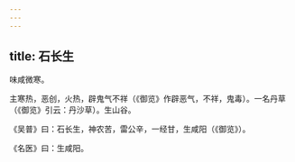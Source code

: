 ```yaml
---
---
---
```

title: 石长生
---



味咸微寒。

主寒热，恶创，火热，辟鬼气不祥（《御览》作辟恶气，不祥，鬼毒）。一名丹草（《御览》引云：丹沙草）。生山谷。

《吴普》曰：石长生，神农苦，雷公辛，一经甘，生咸阳（《御览》）。

《名医》曰：生咸阳。